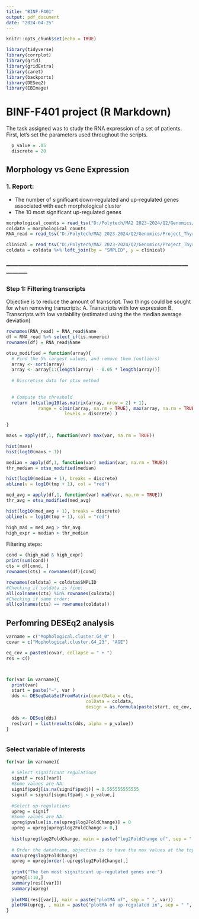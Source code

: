 ```yaml
---
title: "BINF-F401"
output: pdf_document
date: "2024-04-25"
---
```


```r
knitr::opts_chunk$set(echo = TRUE)
```

```r
library(tidyverse)
library(corrplot)
library(grid)
library(gridExtra)
library(caret)
library(backports)
library(DESeq2)
library(EBImage)

```

# BINF-F401 project (R Markdown)

The task assigned was to study the RNA expression of a set of patients. First, let's set the parameters used throughout the scripts.

```r
  p_value = .05
  discrete = 20
```

## Morphology vs Gene Expression

### 1. Report:

-   The number of significant down-regulated and up-regulated genes associated with each morphological cluster
-   The 10 most significant up-regulated genes

```r
morphological_counts = read_tsv("D:/Polytech/MA2 2023-2024/Q2/Genomics/Project_ThyroidGland/Data_ThyroidGland/OG/morphological_counts_lunit_dino.tsv")
coldata = morphological_counts
RNA_read = read_tsv("D:/Polytech/MA2 2023-2024/Q2/Genomics/Project_ThyroidGland/Data_ThyroidGland/OG/RNA_read_counts.tsv")

clinical = read_tsv("D:/Polytech/MA2 2023-2024/Q2/Genomics/Project_ThyroidGland/Data_ThyroidGland/OG/clinical_data.tsv")
coldata = coldata %>% left_join(by = "SMPLID", y = clinical)

```

### -----------------------------------------------------------------------------------------------------

### Step 1: Filtering transcripts

Objective is to reduce the amount of transcript. Two things could be sought for when removing transcripts: A. Transcripts with low expression B. Transcripts with low variability (estimated using the the median average deviation)

```r

rownames(RNA_read) = RNA_read$Name 
df = RNA_read %>% select_if(is.numeric)
rownames(df) = RNA_read$Name 

otsu_modified = function(array){
  # Find the 5% largest values, and remove them (outliers)
  array <- sort(array)
  array <- array[1:(length(array) - 0.05 * length(array))]
  
  # Discretise data for otsu method
  
  
  # Compute the threshold
  return (otsu(log10(as.matrix(array, nrow = 2) + 1), 
            range = c(min(array, na.rm = TRUE), max(array, na.rm = TRUE)),
                      levels = discrete) )
  
}

```

```r

maxs = apply(df,1, function(var) max(var, na.rm = TRUE))

hist(maxs)
hist(log10(maxs + 1))


```

```r

median = apply(df,1, function(var) median(var, na.rm = TRUE))
thr_median = otsu_modified(median)

hist(log10(median + 1), breaks = discrete)
abline(v = log10(tmp + 1), col = "red")
```

```r

med_avg = apply(df,1, function(var) mad(var, na.rm = TRUE))
thr_avg = otsu_modified(med_avg)

hist(log10(med_avg + 1), breaks = discrete) 
abline(v = log10(tmp + 1), col = "red")
```

```r

high_mad = med_avg > thr_avg
high_expr = median > thr_median 

```

Filtering steps:

```r

cond = (high_mad & high_expr)
print(sum(cond))
cts = df[cond, ]
rownames(cts) = rownames(df)[cond]

rownames(coldata) = coldata$SMPLID
#Checking if coldata is fine: 
all(colnames(cts) %in% rownames(coldata))
#Checking if same order: 
all(colnames(cts) == rownames(coldata))

```

## Perfomring DESEq2 analysis

```r

varname = c("Mophological.cluster.G4_0" )
covar = c("Mophological.cluster.G4_23", "AGE")

eq_cov = paste0(covar, collapse = " + ")
res = c()



for(var in varname){
  print(var)
  start = paste("~", var )
  dds <- DESeqDataSetFromMatrix(countData = cts,
                              colData = coldata,
                              design = as.formula(paste(start, eq_cov, sep =" + ")))
  
  dds <- DESeq(dds)
  res[var] = list(results(dds, alpha = p_value))
}



```

### Select variable of interests

```r
for(var in varname){
  
  # Select significant regulations
  signif = res[[var]]
  #Some values are NA: 
  signif$padj[is.na(signif$padj)] = 0.555555555555
  signif = signif[signif$padj < p_value,]
  
  #Select up-regulations
  upreg = signif
  #Some values are NA: 
  upreg$pvalue[is.na(upreg$log2FoldChange)] = 0
  upreg = upreg[upreg$log2FoldChange > 0,]
  
  hist(upreg$log2FoldChange, main = paste("log2FoldChange of", sep = " ", var))
  
  # Order the dataframe, objective is to have the max values at the top
  max(upreg$log2FoldChange)
  upreg = upreg[order(-upreg$log2FoldChange),]
  
  print("The ten most significant up-regulated genes are:")
  upreg[1:10,]
  summary(res[[var]])
  summary(upreg)
  
  plotMA(res[[var]], main = paste("plotMA of", sep = " ", var))
  plotMA(upreg, , main = paste("plotMA of up-regulated in", sep = " ", var))
}


```



